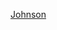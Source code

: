 {{US county navigation box
| template_name = 約翰遜縣 (印地安納州)
| collapse_state = 
| listclass = hlist
| county = 約翰遜縣
| state = 印地安納州

| map_image = Map of Indiana highlighting Johnson County.svg
| map_caption = 
| map_size = 100x100

| seat = 富蘭克林

| title1 = [[都市]]
| body1 = 
* [[富蘭克林 (印地安納州)|富蘭克林]]
* [[格林伍德 (印地安納州)|格林伍德]]

| title2 = [[鎮|市鎮]]
| body2  = 
* [[巴格斯維爾 (印地安納州)|巴格斯維爾]]
* [[愛丁堡 (印地安納州)|愛丁堡]]‡
* [[新懷特蘭 (印地安納州)|新懷特蘭]]
* [[王子湖 (印地安納州)|王子湖]]
* [[特拉法加 (印地安納州)|特拉法加]]
* [[懷特蘭 (印地安納州)|懷特蘭]]

| title3 = [[行政鎮區]]
| body3  =
* [[布盧里弗鎮區 (印地安納州約翰遜縣)|布盧里弗]]
* [[克拉克鎮區 (印地安納州約翰遜縣)|克拉克]]
* [[富蘭克林鎮區 (印地安納州約翰遜縣)|富蘭克林]]
* [[亨斯利鎮區 (印地安納州約翰遜縣)|亨斯利]]
* [[尼德姆鎮區 (印地安納州約翰遜縣)|尼德姆]]
* [[尼尼微鎮區 (印地安納州約翰遜縣)|尼尼微]]
* [[普萊森特鎮區 (印地安納州約翰遜縣)|普萊森特]]
* [[尤尼昂鎮區 (印地安納州約翰遜縣)|尤尼昂]]
* [[懷特里弗鎮區 (印地安納州約翰遜縣)|懷特里弗]]

| title4 = [[非建制地區]]
| body4 = 
* [[艾米蒂 (印地安納州)|艾米蒂]]
* [[安尼塔 (印地安納州)|安尼塔]]
* [[班塔 (印地安納州)|班塔]]‡
* [[布拉夫克里克 (印地安納州)|布拉夫克里克]]
* [[巴德 (印地安納州)|巴德]]
* [[克里奇菲爾德 (印地安納州)|克里奇菲爾德]]
* [[弗朗塞斯 (印地安納州)|弗朗塞斯]]
* [[霍普威爾 (印地安納州約翰遜縣)|霍普威爾]]
* [[金德 (印地安納州)|金德]]
* [[芒特普萊森特 (印地安納州約翰遜縣)|芒特普萊森特]]
* [[尼德姆 (印地安納州)|尼德姆]]
* [[尼尼微 (印地安納州)|尼尼微]]
* [[舊巴格斯維爾 (印地安納州)|舊巴格斯維爾]]
* [[皮奧加 (印地安納州)|皮奧加]]‡
* [[普羅維登斯 (印地安納州)|普羅維登斯]]
* [[雷茲科納 (印地安納州)|雷茲科納]]
* [[羅克萊恩 (印地安納州)|羅克萊恩]]
* [[薩馬里亞 (印地安納州)|薩馬里亞]]
* [[史密斯瓦利 (印地安納州)|史密斯瓦利]]
* [[斯通斯克羅辛 (印地安納州)|斯通斯克羅辛]]
* [[厄梅維爾 (印地安納州)|厄梅維爾]]
* [[滑鐵盧 (印地安納州約翰遜縣)|滑鐵盧]]

| title5 = 備註
| body5 = ‡該聚居地有部分隸屬其他縣份

}}<noinclude>
[[Category:印第安納州縣份導航模板|Johnson]]
</noinclude>